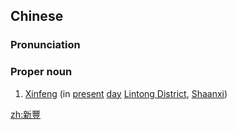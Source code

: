 {{also|新丰}}
==Chinese==
{{zh-forms|s=新丰}}

===Pronunciation===
{{zh-pron
|m=Xīnfēng
|c=san1 fung1
|mn=Sin-hong
|cat=pn
}}

===Proper noun===
{{zh-proper noun}}

# {{lb|zh|archaic}} [[w:Lintong District|Xinfeng]] (in [[present]] [[day]] [[w:Lintong District|Lintong District]], [[Shaanxi]])

[[zh:新豐]]
